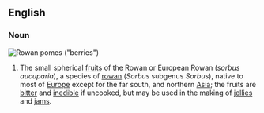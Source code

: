 ==English==
===Noun===
{{wikipedia}}
[[Image:Sorbus aucuparia 01 - Orange.jpg|thumb|Rowan [[pome]]s ("berries")]]
{{en-noun|rowanberries}}
# The small spherical [[fruit]]s of the Rowan or European Rowan (''sorbus aucuparia''), a species of [[rowan]] (''Sorbus'' subgenus ''Sorbus''), native to most of [[Europe]] except for the far south, and northern [[Asia]]; the fruits are [[bitter]] and [[inedible]] if uncooked, but may be used in the making of [[jellies]] and [[jam]]s.